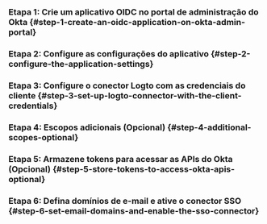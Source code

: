 
### Etapa 1: Crie um aplicativo OIDC no portal de administração do Okta \{#step-1-create-an-oidc-application-on-okta-admin-portal}

<Step1 />

### Etapa 2: Configure as configurações do aplicativo \{#step-2-configure-the-application-settings}

<Step2 />

### Etapa 3: Configure o conector Logto com as credenciais do cliente \{#step-3-set-up-logto-connector-with-the-client-credentials}

<Step3 />

### Etapa 4: Escopos adicionais (Opcional) \{#step-4-additional-scopes-optional}

<Step4 />

### Etapa 5: Armazene tokens para acessar as APIs do Okta (Opcional) \{#step-5-store-tokens-to-access-okta-apis-optional\}

<Step5 />

### Etapa 6: Defina domínios de e-mail e ative o conector SSO \{#step-6-set-email-domains-and-enable-the-sso-connector}

<Step6 />
